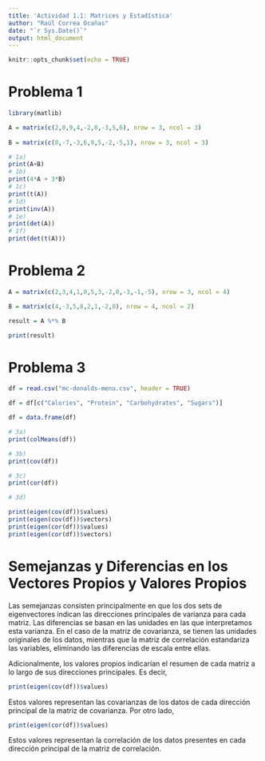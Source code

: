 ```yaml
---
title: 'Actividad 1.1: Matrices y Estadística'
author: "Raúl Correa Ocañas"
date: "`r Sys.Date()`"
output: html_document
---
```


```r
knitr::opts_chunk$set(echo = TRUE)
```

# Problema 1

```r
library(matlib)

A = matrix(c(2,0,9,4,-2,0,-3,5,6), nrow = 3, ncol = 3) 
 
B = matrix(c(8,-7,-3,6,9,5,-2,-5,1), nrow = 3, ncol = 3)

# 1a)
print(A+B)
# 1b)
print(4*A + 3*B)
# 1c)
print(t(A))
# 1d)
print(inv(A))
# 1e)
print(det(A))
# 1f)
print(det(t(A)))
```
# Problema 2

```r
A = matrix(c(2,3,4,1,0,5,3,-2,0,-3,-1,-5), nrow = 3, ncol = 4)

B = matrix(c(4,-3,5,8,2,1,-2,0), nrow = 4, ncol = 2)

result = A %*% B

print(result)
```

# Problema 3

```r

df = read.csv("mc-donalds-menu.csv", header = TRUE)

df = df[c("Calories", "Protein", "Carbohydrates", "Sugars")]

df = data.frame(df)

# 3a)
print(colMeans(df))

# 3b)
print(cov(df))

# 3c)
print(cor(df))

# 3d)

print(eigen(cov(df))$values)
print(eigen(cov(df))$vectors)
print(eigen(cor(df))$values)
print(eigen(cor(df))$vectors)

```

# Semejanzas y Diferencias en los Vectores Propios y Valores Propios

Las semejanzas consisten principalmente en que los dos sets de eigenvectores indican las direcciones principales de varianza para cada matriz. Las diferencias se basan en las unidades en las que interpretamos esta varianza. En el caso de la matriz de covarianza, se tienen las unidades originales de los datos, mientras que la matriz de correlación estandariza las variables, eliminando las diferencias de escala entre ellas.

Adicionalmente, los valores propios indicarían el resumen de cada matriz a lo largo de sus direcciones principales. Es decir,

```r
print(eigen(cov(df))$values)
```

Estos valores representan las covarianzas de los datos de cada dirección principal de la matriz de covarianza. Por otro lado, 

```r
print(eigen(cor(df))$values)
```

Estos valores representan la correlación de los datos presentes en cada dirección principal de la matriz de correlación.